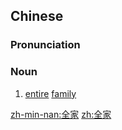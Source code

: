 ==Chinese==
{{zh-forms}}

===Pronunciation===
{{zh-pron
|m=quánjiā
|c=cyun4 gaa1
|c-t=tun3 ga1
|h=pfs=chhiòn-kâ
|cat=n
}}

===Noun===
{{zh-noun}}

# [[entire]] [[family]]

[[zh-min-nan:全家]]
[[zh:全家]]
